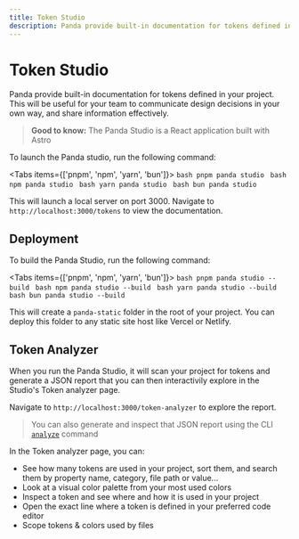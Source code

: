 ```yaml
---
title: Token Studio
description: Panda provide built-in documentation for tokens defined in your project. This will be useful for your team to communicate design decisions in your own way, and share information effectively.
---
```


# Token Studio

Panda provide built-in documentation for tokens defined in your project. This will be useful for your team to
communicate design decisions in your own way, and share information effectively.

> **Good to know:** The Panda Studio is a React application built with Astro

To launch the Panda studio, run the following command:

<Tabs items={['pnpm', 'npm', 'yarn', 'bun']}>
  <Tab>
    ```bash
    pnpm panda studio
    ```
  </Tab>
  <Tab>
    ```bash
    npm panda studio
    ```
  </Tab>
  <Tab>
    ```bash
    yarn panda studio
    ```
  </Tab>
  <Tab>
    ```bash
    bun panda studio
    ```
  </Tab>
</Tabs>

This will launch a local server on port 3000. Navigate to `http://localhost:3000/tokens` to view the documentation.

## Deployment

To build the Panda Studio, run the following command:

<Tabs items={['pnpm', 'npm', 'yarn', 'bun']}>
  <Tab>
    ```bash
    pnpm panda studio --build
    ```
  </Tab>
  <Tab>
    ```bash
    npm panda studio --build
    ```
  </Tab>
  <Tab>
    ```bash
    yarn panda studio --build
    ```
  </Tab>
  <Tab>
    ```bash
    bun panda studio --build
    ```
  </Tab>
</Tabs>

This will create a `panda-static` folder in the root of your project. You can deploy this folder to any static site host
like Vercel or Netlify.

## Token Analyzer

When you run the Panda Studio, it will scan your project for tokens and generate a JSON report that you can then interactivily explore in the Studio's Token analyzer page.

Navigate to `http://localhost:3000/token-analyzer` to explore the report.

> You can also generate and inspect that JSON report using the CLI [`analyze`](docs/references/cli.mdx#panda-analyze) command

In the Token analyzer page, you can:

- See how many tokens are used in your project, sort them, and search them by property name, category, file path or value...
- Look at a visual color palette from your most used colors
- Inspect a token and see where and how it is used in your project
- Open the exact line where a token is defined in your preferred code editor
- Scope tokens & colors used by files
